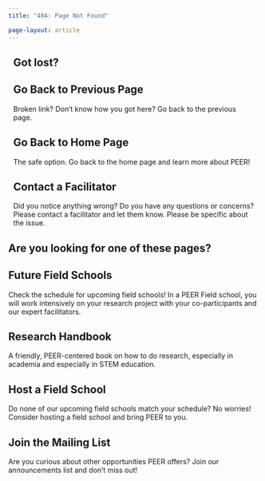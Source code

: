 ```yaml
---
title: "404: Page Not Found"

page-layout: article
---
```


:::{.quarto-listing .quarto-listing-container-grid}

:::{.list .grid .quarto-listing-cols-6}


:::{.g-col-2}

:::{.text-black .bg-info .border .border-2 .border-info style="--bs-bg-opacity: .5; padding: 0px 10px 0px 10px; border-radius: 10px;" }

## Got lost?

:::{.quarto-listing .quarto-listing-container-grid}

:::{.list .grid .quarto-listing-cols-2}

:::{.g-col-1 .card .card-highlight .card-body .quarto-grid-link}

## Go Back to Previous Page

[Broken link? Don't know how you got here? Go back to the previous page.](javascript:history.back()){.stretched-link style="color: inherit; text-decoration: inherit;"}

:::

:::{.g-col-1 .card .card-highlight .card-body .quarto-grid-link}

## Go Back to Home Page

[The safe option. Go back to the home page and learn more about PEER!](javascript:history.back()){.stretched-link style="color: inherit; text-decoration: inherit;"}

:::

:::{.g-col-2 .card .card-highlight .card-body .quarto-grid-link}

## Contact a Facilitator

[Did you notice anything wrong? Do you have any questions or concerns? Please contact a facilitator and let them know. Please be specific about the issue.](contact.qmd){.stretched-link style="color: inherit; text-decoration: inherit;"}

:::

:::

:::

:::

:::

:::{.g-col-4}

## Are you looking for one of these pages?

:::{.quarto-listing .quarto-listing-container-grid}

:::{.list .grid .quarto-listing-cols-3}

:::{.g-col-1 .card .card-highlight .card-body .quarto-grid-link}

## Future Field Schools

[Check the schedule for upcoming field schools! In a PEER Field school, you will work intensively on your research project with your co-participants and our expert facilitators.](schools/#upcoming-field-schools){.stretched-link style="color: inherit; text-decoration: inherit;"}

:::

:::{.g-col-1 .card .card-highlight .card-body .quarto-grid-link}

## Research Handbook

[A friendly, PEER-centered book on how to do research, especially in academia and especially in STEM education.](https://handbook.zaposa.com/){.stretched-link style="color: inherit; text-decoration: inherit;"}

:::

:::{.g-col-1 .card .card-highlight .card-body .quarto-grid-link}

## Host a Field School

[Do none of our upcoming field schools match your schedule? No worries! Consider hosting a field school and bring PEER to you.](model/localhost.qmd){.stretched-link style="color: inherit; text-decoration: inherit;"}

:::

:::{.g-col-1 .card .card-highlight .card-body .quarto-grid-link}

## Join the Mailing List

[Are you curious about other opportunities PEER offers? Join our announcements list and don't miss out!](contact.qmd#i-want-to-join-the-mailing-list){.stretched-link style="color: inherit; text-decoration: inherit;"}

:::

:::


:::

:::

:::

:::